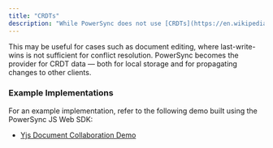 ```yaml
---
title: "CRDTs"
description: "While PowerSync does not use [CRDTs](https://en.wikipedia.org/wiki/Conflict-free%5Freplicated%5Fdata%5Ftype) directly as part of its sync or conflict resolution process, CRDT data (from a library such as [Yjs](https://github.com/yjs/yjs) or y-crdt) may be persisted and synced using PowerSync. "
---
```


This may be useful for cases such as document editing, where last-write-wins is not sufficient for conflict resolution. PowerSync becomes the provider for CRDT data — both for local storage and for propagating changes to other clients.

### Example Implementations

For an example implementation, refer to the following demo built using the PowerSync JS Web SDK:

* [Yjs Document Collaboration Demo](https://github.com/powersync-ja/powersync-js/tree/main/demos/yjs-react-supabase-text-collab)
